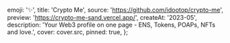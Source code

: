 
  emoji: '✨',
  title: 'Crypto Me',
  source: 'https://github.com/idootop/crypto-me',
  preview: 'https://crypto-me-sand.vercel.app/',
  createAt: '2023-05',
  description:
    'Your Web3 profile on one page - ENS, Tokens, POAPs, NFTs and love.',
  cover: cover.src,
  pinned: true,
};
